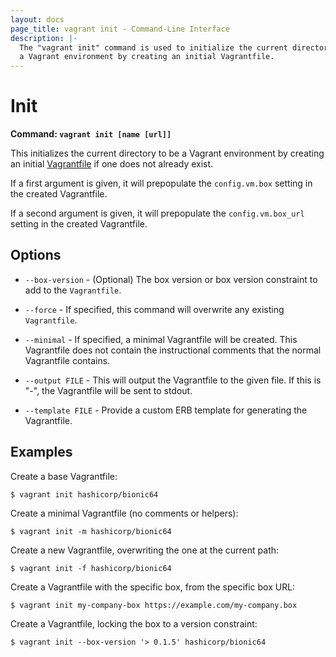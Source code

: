 ```yaml
---
layout: docs
page_title: vagrant init - Command-Line Interface
description: |-
  The "vagrant init" command is used to initialize the current directory to be
  a Vagrant environment by creating an initial Vagrantfile.
---
```


# Init

**Command: `vagrant init [name [url]]`**

This initializes the current directory to be a Vagrant environment
by creating an initial [Vagrantfile](/vagrant/docs/vagrantfile/) if
one does not already exist.

If a first argument is given, it will prepopulate the `config.vm.box`
setting in the created Vagrantfile.

If a second argument is given, it will prepopulate the `config.vm.box_url`
setting in the created Vagrantfile.

## Options

- `--box-version` - (Optional) The box version or box version constraint to add
  to the `Vagrantfile`.

- `--force` - If specified, this command will overwrite any existing
  `Vagrantfile`.

- `--minimal` - If specified, a minimal Vagrantfile will be created. This
  Vagrantfile does not contain the instructional comments that the normal
  Vagrantfile contains.

- `--output FILE` - This will output the Vagrantfile to the given file.
  If this is "-", the Vagrantfile will be sent to stdout.

- `--template FILE` - Provide a custom ERB template for generating the Vagrantfile.

## Examples

Create a base Vagrantfile:

```shell-session
$ vagrant init hashicorp/bionic64
```

Create a minimal Vagrantfile (no comments or helpers):

```shell-session
$ vagrant init -m hashicorp/bionic64
```

Create a new Vagrantfile, overwriting the one at the current path:

```shell-session
$ vagrant init -f hashicorp/bionic64
```

Create a Vagrantfile with the specific box, from the specific box URL:

```shell-session
$ vagrant init my-company-box https://example.com/my-company.box
```

Create a Vagrantfile, locking the box to a version constraint:

```shell-session
$ vagrant init --box-version '> 0.1.5' hashicorp/bionic64
```
